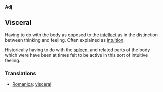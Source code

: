 '''Adj'''
== Visceral ==

Having to do with the body as opposed to the [[intellect]],as in the distinction between thinking and feeling. Often explained as [[intuition]].

Historically having to do with the [[spleen]], and related parts of the body which were have been at times felt to be active in this sort of intuitive feeling.

===Translations===
*[[Romanica]]: [[visceral]]